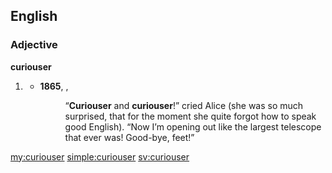 ==English==

===Adjective===
'''curiouser'''

# {{nonstandard}} {{comparative of|curious}}
#* '''1865''', {{w|Lewis Carroll}}, {{w|Alice's Adventures in Wonderland}}
#*:“'''Curiouser''' and '''curiouser'''!” cried Alice (she was so much surprised, that for the moment she quite forgot how to speak good English). “Now I’m opening out like the largest telescope that ever was! Good-bye, feet!”

[[my:curiouser]]
[[simple:curiouser]]
[[sv:curiouser]]